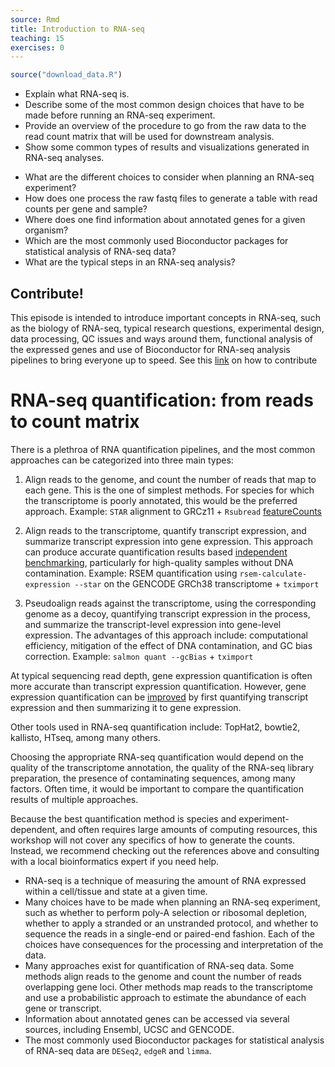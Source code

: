 ```yaml
---
source: Rmd
title: Introduction to RNA-seq
teaching: 15
exercises: 0
---
```


```r
source("download_data.R")
```

::::::::::::::::::::::::::::::::::::::: objectives

- Explain what RNA-seq is.
- Describe some of the most common design choices that have to be made before running an RNA-seq experiment.
- Provide an overview of the procedure to go from the raw data to the read count matrix that will be used for downstream analysis.
- Show some common types of results and visualizations generated in RNA-seq analyses.

::::::::::::::::::::::::::::::::::::::::::::::::::

:::::::::::::::::::::::::::::::::::::::: questions

- What are the different choices to consider when planning an RNA-seq experiment? 
- How does one process the raw fastq files to generate a table with read counts per gene and sample?
- Where does one find information about annotated genes for a given organism?
- Which are the most commonly used Bioconductor packages for statistical analysis of RNA-seq data?
- What are the typical steps in an RNA-seq analysis?


::::::::::::::::::::::::::::::::::::::::::::::::::

:::::::::::::::::::::::::::::::::::::::::  callout

## Contribute!

This episode is intended to introduce important concepts in RNA-seq, such as the biology of RNA-seq, typical research questions, experimental design,  data processing, QC issues and ways around them, functional analysis of the expressed genes and use of Bioconductor for RNA-seq analysis pipelines to bring everyone up to speed.  See this [link](https://docs.google.com/document/d/12hUqVo2MhgYH9IT8ShJKSZgeMLzjeUh2EKdxM_siWwM) on how to contribute


::::::::::::::::::::::::::::::::::::::::::::::::::


# RNA-seq quantification: from reads to count matrix

There is a plethroa of RNA quantification pipelines, and the most common approaches can be categorized into three main types:

1. Align reads to the genome, and count the number of reads that map to each gene.
   This is the one of simplest methods. For species for which the transcriptome is poorly annotated, this would be the preferred approach.
   Example: `STAR` alignment to GRCz11 + `Rsubread` [featureCounts](https://doi.org/10.1093%2Fnar%2Fgkz114)

2. Align reads to the transcriptome, quantify transcript expression, and summarize transcript expression into gene expression.
   This approach can produce accurate quantification results based [independent benchmarking](https://doi.org/10.1186/s13059-016-0940-1), 
   particularly for high-quality samples without DNA contamination.
   Example: RSEM quantification using `rsem-calculate-expression --star` on the GENCODE GRCh38 transcriptome + `tximport`

3. Pseudoalign reads against the transcriptome, using the corresponding genome as a decoy, quantifying transcript expression in the process, 
   and summarize the transcript-level expression into gene-level expression.
   The advantages of this approach include: computational efficiency, mitigation of the effect of DNA contamination, and GC bias correction.
   Example: `salmon quant --gcBias` + `tximport`
   
At typical sequencing read depth, gene expression quantification is often more accurate than transcript expression quantification.
However, gene expression quantification can be [improved](https://doi.org/10.12688/f1000research.7563.1)
by first quantifying transcript expression and then summarizing it to gene expression.

Other tools used in RNA-seq quantification include: TopHat2, bowtie2, kallisto, HTseq, among many others.

Choosing the appropriate RNA-seq quantification would depend on the quality of the transcriptome annotation,
the quality of the RNA-seq library preparation, the presence of contaminating sequences, among many factors.
Often time, it would be important to compare the quantification results of multiple approaches. 

Because the best quantification method is species and experiment-dependent, and often requires large amounts of computing resources, this workshop will not cover any specifics of how to generate the counts. Instead, we recommend checking out the references above and consulting with a local bioinformatics expert if you need help.


:::::::::::::::::::::::::::::::::::::::: keypoints

- RNA-seq is a technique of measuring the amount of RNA expressed within a cell/tissue and state at a given time.
- Many choices have to be made when planning an RNA-seq experiment, such as whether to perform poly-A selection or ribosomal depletion, whether to apply a stranded or an unstranded protocol, and whether to sequence the reads in a single-end or paired-end fashion. Each of the choices have consequences for the processing and interpretation of the data. 
- Many approaches exist for quantification of RNA-seq data. Some methods align reads to the genome and count the number of reads overlapping gene loci. Other methods map reads to the transcriptome and use a probabilistic approach to estimate the abundance of each gene or transcript. 
- Information about annotated genes can be accessed via several sources, including Ensembl, UCSC and GENCODE. 
- The most commonly used Bioconductor packages for statistical analysis of RNA-seq data are `DESeq2`, `edgeR` and `limma`. 


::::::::::::::::::::::::::::::::::::::::::::::::::


